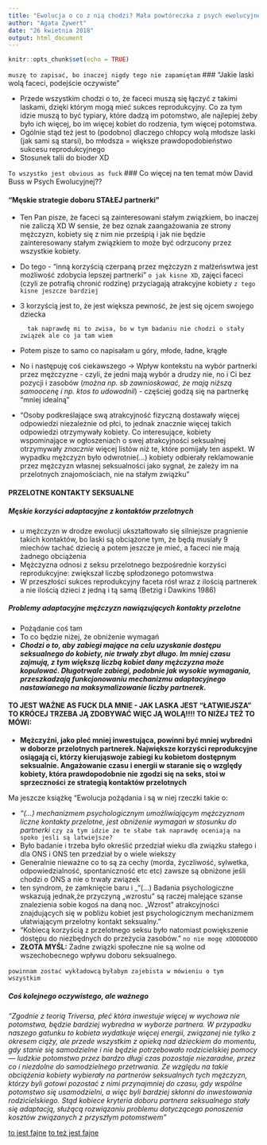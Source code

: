 ---
title: "Ewolucja o co z nią chodzi? Mała powtóreczka z psych ewolucyjnej, zanim się w to wgłębie"
author: "Agata Zywert"
date: "26 kwietnia 2018"
output: html_document
---

```{r setup, include=FALSE}
knitr::opts_chunk$set(echo = TRUE)
```

`muszę to zapisać, bo inaczej nigdy tego nie zapamiętam`
### "Jakie laski wolą faceci, podejście oczywiste"

* Przede wszystkim chodzi o to, że faceci muszą się łączyć z takimi laskami, dzięki którym mogą mieć sukces reprodukcyjny.
Co za tym idzie muszą to być typiary, które dadzą im potomstwo, ale najlepiej żeby było ich więcej, bo im więcej kobiet do rodzenia, tym więcej potomstwa.
* Ogólnie stąd też jest to (podobno) dlaczego chłopcy wolą młodsze laski (jak sami są starsi), bo młodsza = większe prawdopodobieństwo sukcesu reprodukcyjnego
* Stosunek talii do bioder XD

`To wszystko jest obvious as fuck`
### Co więcej na ten temat mów David Buss w Psych Ewolucyjnej??


#### "Męskie strategie doboru **STAŁEJ** partnerki"

* Ten Pan pisze, że faceci są zainteresowani stałym związkiem, bo inaczej nie zaliczą XD W sensie, że bez oznak zaangażowania ze strony mężczyzn, kobiety się z nim nie prześpią i jak nie będzie zainteresowany stałym związkiem to może być odrzucony przez wszystkie kobiety.
* Do tego - "inną korzyścią czerpaną przez mężczyzn z małżeńswtwa jest możliwość zdobycia lepszej partnerki" `o jak kisne XD`, zajęci faceci (czyli ze potrafią chronić rodzinę) przyciagają atrakcyjne kobiety `z tego kisne jeszcze bardziej`
* 3 korzyścią jest to, że jest większa pewność, że jest się ojcem swojego dziecka
        
        tak naprawdę mi to zwisa, bo w tym badaniu nie chodzi o stały związek ale co ja tam wiem

* Potem pisze to samo co napisałam u góry, młode, ładne, krągłe
* No i następuję coś ciekawszego -> Wpływ kontekstu na wybór partnerki przez mężczyzne - czyli, że jedni mają wybór a drudzy nie, no i Ci bez pozycji i zasobów (_można np. sb zawnioskować, że mają niższą samoocenę i np. ktos to udowodnil_) - częściej godzą się na partnerkę "mniej idealną"
* "Osoby podkreślające swą atrakcyjność fizyczną dostawały więcej odpowiedzi niezależnie od płci, to jednak znacznie więcej takich odpowiedzi otrzymywały kobiety. Co interesujące, kobiety wspominające w ogłoszeniach o swej atrakcyjności seksualnej otrzymywały _znacznie_ więcej listów niż te, które pomijały ten aspekt. W wypadku mężczyzn było odwrotnie(...) kobiety odbierały reklamowanie przez mężczyzn własnej seksualności jako sygnał, że zależy im na przelotnych znajomościach, nie na stałym związku"

#### PRZELOTNE KONTAKTY SEKSUALNE

##### **Męskie korzyści adaptacyjne z kontaktów przelotnych**

* u mężczyzn w drodze ewolucji ukształtowało się silniejsze pragnienie takich kontaktów, bo laski są obciążone tym, że będą musiały 9 miechów tachać dziecię a potem jeszcze je mieć, a faceci nie mają żadnego obciążenia
* Mężczyzna odnosi z seksu przelotnego bezpośrednie korzyści reprodukcyjne: zwiększał liczbę spłodzonego potomwstwa
* W przeszłości sukces reprodukcyjny faceta rósł wraz z ilością partnerek a nie ilością dzieci z jedną i tą samą (Betzig i Dawkins 1986)

##### **Problemy adaptacyjne  mężczyzn nawiązujących  kontakty  przelotne**
* Pożądanie coś tam
* To co będzie niżej, że obniżenie wymagań
* _**Chodzi  o  to,  aby  zabiegi mające na celu uzyskanie dostępu seksualnego do kobiety,  nie trwały zbyt długo.  Im mniej czasu  zajmują, z tym większą liczbą kobiet  dany  mężczyzna  może  kopulować. Długotrwale zabiegi, podobnie jak wysokie wymagania, przeszkadzają funkcjonowaniu  mechanizmu  adaptacyjnego  nastawianego  na  maksymalizowanie  liczby  partnerek.**_

#### TO JEST WAŻNE AS FUCK DLA MNIE - JAK LASKA JEST "ŁATWIEJSZA" TO KRÓCEJ TRZEBA JĄ ZDOBYWAĆ WIĘC JĄ WOLĄ!!!! TO NIŻEJ TEŻ TO MÓWI: 

* **Mężczyźni,  jako  pleć  mniej  inwestująca,  powinni być mniej wybredni w doborze przelotnych  partnerek.  Największe  korzyści reprodukcyjne  osiągają  ci,  którzy  kierująswoje  zabiegi  ku  kobietom  dostępnym seksualnie.  Angażowanie  czasu  i  energii w  staranie  się  o  względy  kobiety,  która prawdopodobnie  nie  zgodzi  się  na  seks, stoi w sprzeczności ze strategią kontaktów przelotnych**


Ma jeszcze książkę "Ewolucja pożądania i są w niej rzeczki takie o:

* _"(...) mechanizmem psychologicznym umożliwiającym mężczyznom liczne kontakty przelotne, jest obniżenie wymagań w stosunku do partnerki_ `czy za tym idzie że te słabe tak naprawdę oceniają na spoko jesli są latwiejsze?`
* Było badanie i trzeba było określić przedział wieku dla związku stałego i dla ONS i ONS ten przedział by o wiele wiekszy
* Generalnie nieważne co to są za cechy (morda, życzliwość, sylwetka, odpowiedzialność, spontaniczność etc etc) zawsze są obniżone jeśli chodzi o ONS a nie o trwały związek
* ten syndrom, że zamknięcie baru i _"(...) Badania  psychologiczne  wskazują jednak,że  przyczyną „wzrostu”  są raczej  malejące  szanse  znalezienia  sobie  kogoś na  daną noc.   „Wzrost”   atrakcyjności   znajdujących   się w   pobliżu   kobiet   jest   psychologicznym mechanizmem ułatwiającym przelotny kontakt seksualny."
* "Kobiecą korzyścią z  przelotnego  seksu  było  natomiast  powiększenie  dostępu  do niezbędnych   do   przeżycia   zasobów. " `no nie mogę xDDDDDDDD`
* **ZŁOTA MYŚL:** Żadne związki społeczne nie są wolne od wszechobecnego wpływu doboru seksualnego.

`powinnam zostać wykładowcą`
`byłabym zajebista w mówieniu o tym wszystkim`

##### **Coś kolejnego oczywistego, ale ważnego**

_"Zgodnie z teorią Triversa, płeć która inwestuje więcej w wychowa nie potomstwa, będzie bardziej wybredna w wyborze partnera. W przypadku naszego gatunku to kobieta wydatkuje więcej energii, związanej nie tylko z okresem ciąży, ale przede wszystkim z opieką nad dzieckiem do momentu, gdy stanie się samodzielne i nie będzie potrzebowało rodzicielskiej pomocy — ludzkie potomstwo przez bardzo długi czas pozostaje niezaradne, przez co i niezdolne do samodzielnego przetrwania. Ze względu na takie obciążenia kobiety wybierały na partnerów seksualnych tych mężczyzn, którzy byli gotowi pozostać z nimi przynajmniej do czasu, gdy wspólne potomstwo się usamodzielni, a więc byli bardziej skłonni do inwestowania rodzicielskiego. Stąd kobiece kryteria doboru partnera seksualnego stały się adaptacją, służącą rozwiązaniu problemu dotyczącego ponoszenia kosztów związanych z przyszłym potomstwem"_

[to jest fajne](http://repositorio.ulima.edu.pe/xmlui/bitstream/handle/ulima/2086/Echegaray_Marcela.pdf?sequence=1&isAllowed=y)
[to też jest fajne](https://www.ehbonline.org/article/S1090-5138(10)00075-9/fulltext)
